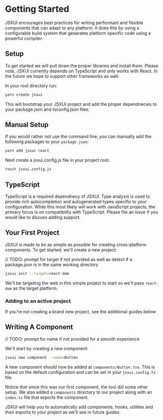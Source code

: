 # Getting Started

JSXUI encourages best practices for writing performant and flexible components that can adapt to any platform. It does this by using a configurable build system that generates platform specific code using a powerful compiler.

## Setup

To get started we will pull down the proper libraries and install them. Please note, JSXUI currently depends on TypeScript and only works with React. In the future we hope to support other frameworks as well.

In your root directory run:

```bash
yarn create jsxui
```

This will bootstrap your JSXUI project and add the proper dependnecies to your package.json and tsconfig.json files.

## Manual Setup

If you would rather not use the command line, you can manually add the following packages to your `package.json`:

```bash
yarn add jsxui react
```

Next create a jsxui.config.js file in your project root:

```bash
touch jsxui.config.js
```

## TypeScript

TypeScript is a required dependnecy of JSXUI. Type analysis is used to provide rich autocompletion and autogenerated types specific to your configuration. While this most likely will work with JavaScript projects, the primary focus is on compatibility with TypeScript. Please file an issue if you would like to discuss adding support.

## Your First Project

JSXUI is made to be as simple as possible for creating cross-platform components. To get started, we'll create a new project:

// TODO: prompt for target if not provided as well as detect if a package.json is in the same working directory

```bash
jsxui init --target=react-dom
```

We'll be targeting the web in this simple project to start so we'll pass `react-dom` as the target platform.

### Adding to an active project

If you're not creating a brand new project, see the additional guides below:

## Writing A Component

// TODO: prompt for name if not provided for a smooth experience

We'll start by creating a new component:

```bash
jsxui new component --name=Button
```

A new component should now be added at `components/Button.tsx`. This is based on the default configuration and can be set in your `jsxui.config.ts` file.

Notice that since this was our first component, the tool did some other setup. We also added a `components` directory to our project along with an `index.ts` file that exports the component.

JSXUI will help you to automatically add components, hooks, utilities and their exports to your project as we'll see in future guides.
